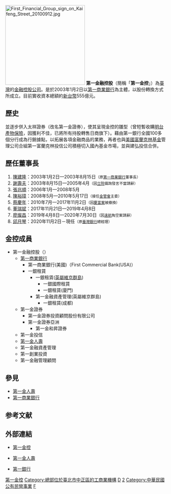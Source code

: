 {{Infobox company
| company_name = 第一金融控股股份有限公司
| company_name_en = First Financial Holding Co., Ltd.<ref>{{cite web |title=Overview |url=https://www.firstholding.com.tw/sites/firstholding/en/about/overview |accessdate=2019-08-03 |archive-date=2019-08-03 |archive-url=https://web.archive.org/web/20190803152419/https://www.firstholding.com.tw/sites/firstholding/en/about/overview |dead-url=no }}</ref>
| company_logo = [[File:First_Financial_Holding.svg|250px]]
| image = First Financial Holding headquarters 20080328.jpg
| image_size = 230px
| image_caption = 第一金控位於[[臺北市|臺北市]][[中正區_(臺北市)|中正區]]的總部
| company_type = [[金融控股公司|金融控股公司]]、[[上市公司|上市公司]]
| company_slogan = 
| market_information = {{twse|2892}}
| abbreviated_name = 第一金控、第一金、{{lang|en|FFH}}
| foundation = 2003年1月2日（{{age in years and days|2003|1|2|age=no}}）
| location = {{TWN}}[[臺北市|臺北市]][[中正區_(臺北市)|中正區]][[重慶南路|重慶南路]]一段30號18樓
| zip_code = 100-05
| telephone_no = +886 2 2311-1111
| key_people = 董事長：邱月琴<br />總經理：陳芬蘭
| chairman = 
| GM = 
| industry = 
| products = 
| capital = 
| revenue = 
| operating_income = 
| profit = 
| market_value = 
| num_employees = 
| P/E ratio = 
| earnings per share = 
| Net asset value = 
| accounting_period = 
| parent = 
| divisions = 
| major_shareholder = [[中華民國財政部|財政部]] (11.49%)<br/>[[臺灣銀行|臺灣銀行]] (7.45%)<br/>[[華南銀行|華南銀行]] (2.83%)
| subsid = 
| homepage = {{URL|http://www.firstholding.com.tw/|}}
| footnotes = 
| width = 
}}
[[File:First_Financial_Group_sign_on_Kaifeng_Street_20100912.jpg|250px]]
'''第一金融控股'''（簡稱「'''第一金控'''」）為[[臺灣|臺灣]]的[[金融控股公司|金融控股公司]]。是於2003年1月2日以[[第一商業銀行|第一商業銀行]]為主體，以股份轉換方式所成立。目前實收資本總額約[[新台幣|新台幣]]555億元。

==歷史==
並逐步併入太祥證券（改名第一金證券），使其呈現金控的雛型（曾短暫收購[[明台產物保險|明台產物保險]]，因獲利不佳，已將所有持股轉售日商{{link-ja|三井住友海上火災保險|三井住友海上火災保険|三井住友海上}}旗下）。藉由第一銀行全國100多個分行成為行銷據點，以拓展各項金融商品的業務，再者也與[[美國|美國]][[富蘭克林基金|富蘭克林基金]]管理公司合組第一富蘭克林投信公司積極切入國內基金市場，並與建弘投信合併。

==歷任董事長==
#[[陳建隆_(銀行家)|陳建隆]]：2003年1月2日—2003年8月15日<small>（原[[第一商業銀行|第一商業銀行]]董事長）</small>
#[[謝壽夫|謝壽夫]]：2003年8月15日—2005年4月<small>（因[[立法院|立院]]備詢發言不當請辭）</small>
#[[張兆順|張兆順]]：2006年1月—2008年5月
#[[陳裕璋|陳裕璋]]：2008年5月—2010年5月17日<small>（接任[[金管會|金管會]]主委）</small>
#[[蔡慶年|蔡慶年]]：2010年7月—2017年11月2日<small>（因[[慶富案|慶富案]]被撤換）</small>
#[[董瑞斌|董瑞斌]]：2017年11月21日—2019年4月8日
#[[廖燦昌|廖燦昌]]：2019年4月8日—2020年7月30日<small>（因[[遠東航空|遠航]]掏空案請辭）</small>
#[[邱月琴|邱月琴]]：2020年11月2日－現任<small>（原[[臺灣銀行|臺灣銀行]]總經理）</small>

==金控成員==
*第一金融控股（{{twse|2892}}）
**[[第一商業銀行|第一商業銀行]]
***第一商業銀行(美國)（First Commercial Bank(USA)）
***一銀租賃
****一銀租賃([[英屬維京群島|英屬維京群島]])
*****一銀國際租賃
*****一銀租賃(廈門)
****第一金融資產管理(英屬維京群島)
*****一銀租賃(成都)
**第一金證券
***第一金證券投資顧問股份有限公司
***第一金證券亞洲
****第一金和昇證券
**第一金投信
**[[第一金人壽|第一金人壽]] 
**第一金融資產管理
**第一創業投資
**第一金融管理顧問

==參見==
* [[第一金人壽|第一金人壽]]
* [[第一商業銀行|第一商業銀行]]

== 参考文献 ==
{{Reflist}}

==外部連結==
{{commons category|First Financial Holding}}
*{{zh-tw}} [https://web.archive.org/web/20130509093009/http://www.firstholding.com.tw/tw/about/overview.htm 第一金控]
*{{zh-tw}} [https://web.archive.org/web/20130726092212/http://www.first-aviva.com.tw/ 第一金人壽]
*{{zh-tw}} [https://web.archive.org/web/20130722185931/https://www.firstbank.com.tw/index.action 第一銀行]

{{台灣的金融控股公司}}
{{臺灣50指數成分股票}}

[[Category:第一金控|]]
[[Category:總部位於臺北市中正區的工商業機構|Category:總部位於臺北市中正區的工商業機構]]
[[Category:臺灣金融控股公司|D]]
[[Category:臺灣證券交易所上市公司|2]]
[[Category:中華民國公有民營事業|Category:中華民國公有民營事業]]
[[Category:中華民國財政部|F]]